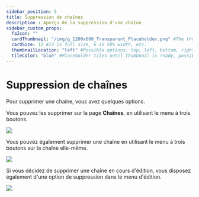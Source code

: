 ```yaml
---
sidebar_position: 5
title: Suppression de chaînes
description : Aperçu de la suppression d'une chaîne
sidebar_custom_props:
  faIcon: ""
  cardThumbnail: "/img/g_1200x600_Transparent_Placeholder.png" #The thumbnail on the category card.
  cardSize: 12 #12 is full size, 6 is 50% width, etc.
  thumbnailLocation: "left" #Possible options: top, left, bottom, right, none
  tileColor: "blue" #Placeholder tiles until thumbnail is ready, possible options: blue, cream, darkpurple, lightpurple, mauve, orange, pink, none
---
```


# Suppression de chaînes

Pour supprimer une chaine, vous avez quelques options.

Vous pouvez les supprimer sur la page **Chaînes**, en utilisant le menu à trois boutons.

![](/img/fr/Suppressiondechaînes01.png)

Vous pouvez également supprimer une chaîne en utilisant le menu à trois boutons sur la chaîne elle-même. 

![](/img/fr/Suppressiondechaînes02.png)

Si vous décidez de supprimer une chaîne en cours d'édition, vous disposez également d'une option de suppression dans le menu d'édition.

![](/img/fr/Suppressiondechaînes03A.png)
